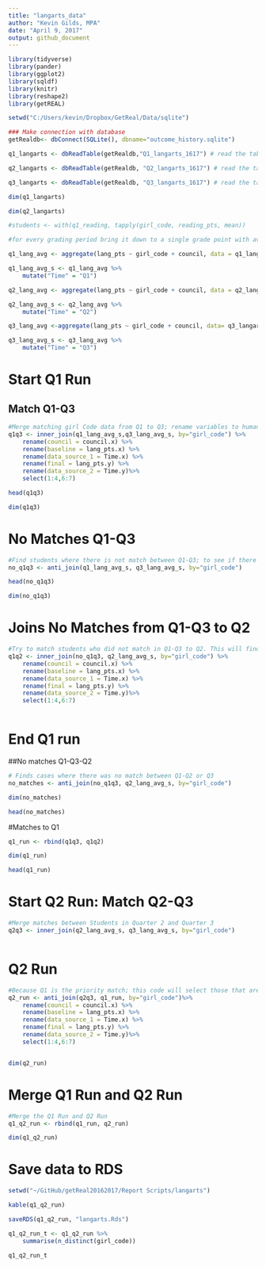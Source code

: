```yaml
---
title: "langarts_data"
author: "Kevin Gilds, MPA"
date: "April 9, 2017"
output: github_document
---
```



```r
library(tidyverse)
library(pander)
library(ggplot2)
library(sqldf)
library(knitr)
library(reshape2)
library(getREAL)

```


```r
setwd("C:/Users/kevin/Dropbox/GetReal/Data/sqlite")

### Make connection with database
getRealdb<- dbConnect(SQLite(), dbname="outcome_history.sqlite")

q1_langarts <- dbReadTable(getRealdb,"Q1_langarts_1617") # read the table

q2_langarts <- dbReadTable(getRealdb, "Q2_langarts_1617") # read the table to object

q3_langarts <- dbReadTable(getRealdb, "Q3_langarts_1617") # read the table to object

dim(q1_langarts)

dim(q2_langarts)

```



```r

#students <- with(q1_reading, tapply(girl_code, reading_pts, mean))

#for every grading period bring it down to a single grade point with average and add Time Variable 

q1_lang_avg <- aggregate(lang_pts ~ girl_code + council, data = q1_langarts, mean)

q1_lang_avg_s <- q1_lang_avg %>%
    mutate("Time" = "Q1")

q2_lang_avg <- aggregate(lang_pts ~ girl_code + council, data = q2_langarts, mean)

q2_lang_avg_s <- q2_lang_avg %>%
    mutate("Time" = "Q2")

q3_lang_avg <-aggregate(lang_pts ~ girl_code + council, data= q3_langarts, mean)

q3_lang_avg_s <- q3_lang_avg %>%
    mutate("Time" = "Q3")

```

# Start Q1 Run
## Match Q1-Q3
```r
#Merge matching girl Code data from Q1 to Q3; rename variables to human readable form; select variables of interest
q1q3 <- inner_join(q1_lang_avg_s,q3_lang_avg_s, by="girl_code") %>%
    rename(council = council.x) %>%
    rename(baseline = lang_pts.x) %>%
    rename(data_source_1 = Time.x) %>%
    rename(final = lang_pts.y) %>%
    rename(data_source_2 = Time.y)%>%
    select(1:4,6:7)

head(q1q3)

dim(q1q3)
```

# No Matches Q1-Q3
```r

#Find students where there is not match between Q1-Q3; to see if there is a match somewhere else
no_q1q3 <- anti_join(q1_lang_avg_s, q3_lang_avg_s, by="girl_code")

head(no_q1q3)

dim(no_q1q3)

```

# Joins No Matches from Q1-Q3 to Q2
```r

#Try to match students who did not match in Q1-Q3 to Q2. This will find matches between Q1-Q2 where there was no match between Q1-Q3
q1q2 <- inner_join(no_q1q3, q2_lang_avg_s, by="girl_code") %>%
    rename(council = council.x) %>%
    rename(baseline = lang_pts.x) %>%
    rename(data_source_1 = Time.x) %>%
    rename(final = lang_pts.y) %>%
    rename(data_source_2 = Time.y)%>%
    select(1:4,6:7)



```

# End Q1 run
##No matches Q1-Q3-Q2

```r

# Finds cases where there was no match between Q1-Q2 or Q3
no_matches <- anti_join(no_q1q3, q2_lang_avg_s, by="girl_code")

dim(no_matches)

head(no_matches)
```

#Matches to Q1
```r
q1_run <- rbind(q1q3, q1q2)

dim(q1_run)

head(q1_run)

```

# Start Q2 Run: Match Q2-Q3
```r
#Merge matches between Students in Quarter 2 and Quarter 3
q2q3 <- inner_join(q2_lang_avg_s, q3_lang_avg_s, by="girl_code")



```

# Q2 Run 
```r
#Because Q1 is the priority match; this code will select those that are not already in the Q1 run
q2_run <- anti_join(q2q3, q1_run, by="girl_code")%>%
    rename(council = council.x) %>%
    rename(baseline = lang_pts.x) %>%
    rename(data_source_1 = Time.x) %>%
    rename(final = lang_pts.y) %>%
    rename(data_source_2 = Time.y)%>%
    select(1:4,6:7)


dim(q2_run)
```



# Merge Q1 Run and Q2 Run
```r
#Merge the Q1 Run and Q2 Run
q1_q2_run <- rbind(q1_run, q2_run)

dim(q1_q2_run)

```

# Save data to RDS

```r
setwd("~/GitHub/getReal20162017/Report Scripts/langarts")

kable(q1_q2_run)

saveRDS(q1_q2_run, "langarts.Rds")
```






```r
q1_q2_run_t <- q1_q2_run %>%
    summarise(n_distinct(girl_code))

q1_q2_run_t
```


















